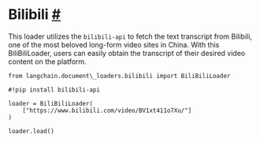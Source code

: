  Bilibili
 [#](#bilibili "Permalink to this headline")
=======================================================
 This loader utilizes the
 `bilibili-api`
 to fetch the text transcript from Bilibili, one of the most beloved long-form video sites in China.
 With this BiliBiliLoader, users can easily obtain the transcript of their desired video content on the platform.
```
from langchain.document\_loaders.bilibili import BiliBiliLoader
```
```
#!pip install bilibili-api
```
```
loader = BiliBiliLoader(
    ["https://www.bilibili.com/video/BV1xt411o7Xu/"]
)
```
```
loader.load()
```